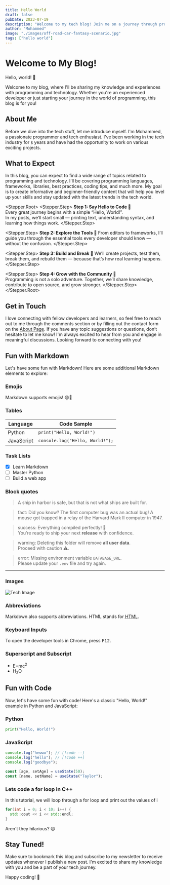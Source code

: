 ```yaml
---
title: Hello World
draft: false
pubDate: 2023-07-19
description: "Welcome to my tech blog! Join me on a journey through programming and technology"
author: "Mohammed"
image: "./images/off-road-car-fantasy-scenario.jpg"
tags: ["hello world"]
---
```



# Welcome to My Blog!

Hello, world! 👋

Welcome to my blog, where I'll be sharing my knowledge and experiences with
programming and technology. Whether you're an experienced developer or just starting your journey
in the world of programming, this blog is for you!

## About Me

Before we dive into the tech stuff, let me introduce myself. I'm Mohammed,
a passionate programmer and tech enthusiast. I've been working in the tech industry for `$`
years and have had the opportunity to work on various exciting projects.

## What to Expect

In this blog, you can expect to find a wide range of topics related to programming and technology.
I'll be covering programming languages, frameworks, libraries, best practices, coding tips,
and much more. My goal is to create informative and beginner-friendly content that will help
you level up your skills and stay updated with the latest trends in the tech world.

<Stepper.Root>
  <Stepper.Step>
    **Step 1: Say Hello to Code 👋**  
    Every great journey begins with a simple “Hello, World!”.  
    In my posts, we’ll start small — printing text, understanding syntax, and learning how things work.
  </Stepper.Step>

<Stepper.Step>
  **Step 2: Explore the Tools 🧰** From editors to frameworks, I’ll guide you through the essential
  tools every developer should know — without the confusion.
</Stepper.Step>

<Stepper.Step>
  **Step 3: Build and Break 🧱** We’ll create projects, test them, break them, and rebuild them —
  because that’s how real learning happens.
</Stepper.Step>

  <Stepper.Step>
    **Step 4: Grow with the Community 🌱**  
    Programming is not a solo adventure. Together, we’ll share knowledge, contribute to open source, and grow stronger.
  </Stepper.Step>
</Stepper.Root>

## Get in Touch

I love connecting with fellow developers and learners, so feel free to reach out to me through
the comments section or by filling out the contact form on the [About Page](/about#contact).
If you have any topic suggestions or questions, don’t hesitate to let me know! I'm always excited
to hear from you and engage in meaningful discussions. Looking forward to connecting with you!

## Fun with Markdown

Let's have some fun with Markdown! Here are some additional Markdown elements to explore:

### Emojis

Markdown supports emojis! 😄🚀

### Tables

| Language   | Code Sample                     |
| ---------- | ------------------------------- |
| Python     | `print("Hello, World!")`        |
| JavaScript | `console.log("Hello, World!");` |

### Task Lists

- [x] Learn Markdown
- [ ] Master Python
- [ ] Build a web app

### Block quotes

> A ship in harbor is safe, but that is not what ships are built for.

> fact: Did you know? The first computer bug was an actual bug!
> A mouse got trapped in a relay of the Harvard Mark II computer in 1947.

> success: Everything compiled perfectly! 🚀  
> You’re ready to ship your next **release** with confidence.

> warning: Deleting this folder will remove **all user data**.  
> Proceed with caution ⚠️.

> error: Missing environment variable `DATABASE_URL`.  
> Please update your `.env` file and try again.

---

### Images

![Tech Image](./images/trafic.jpg)

### Abbreviations

Markdown also supports abbreviations. HTML stands for <abbr title="Hypertext Markup Language">HTML</abbr>.

### Keyboard Inputs

To open the developer tools in Chrome, press <kbd>F12</kbd>.

### Superscript and Subscript

- E=mc<sup>2</sup>
- H<sub>2</sub>O

## Fun with Code

Now, let's have some fun with code! Here's a classic "Hello, World!" example in Python and JavaScript:

### Python

```python title="main.py"
print("Hello, World!")
```

### JavaScript

```js title="hello.js" showLineNumbers{5}
console.log("hewwo"); // [!code --]
console.log("hello"); // [!code ++]
console.log("goodbye");
```

```js title="App.js" /age/#v /name/#v /setAge/#s /setName/#s /50/#i /"Taylor"/#i
const [age, setAge] = useState(50);
const [name, setName] = useState("Taylor");
```

### Lets code a for loop in C++

In this tutorial, we will loop through a for loop and print out the values of i

```cpp title="loop.cpp"
for(int i = 0; i < 10; i++) {
  std::cout << i << std::endl;
}
```

Aren't they hilarious? 😄

## Stay Tuned!

Make sure to bookmark this blog and subscribe to my newsletter to receive updates whenever I
publish a new post. I'm excited to share my knowledge with you and be a part of your tech journey.

Happy coding! 🚀
